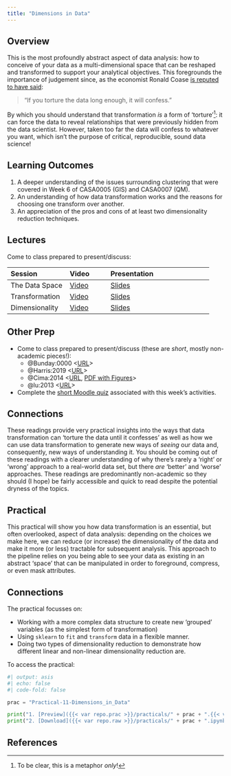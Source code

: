 ```yaml
---
title: "Dimensions in Data"
---
```


## Overview

This is the most profoundly abstract aspect of data analysis: how to conceive of your data as a multi-dimensional space that can be reshaped and transformed to support your analytical objectives. This foregrounds the importance of judgement since, as the economist Ronald Coase [is reputed to have said](https://towardsdatascience.com/7-data-science-quotes-to-remember-e9b9da55f5e8):

> "If you torture the data long enough, it will confess."

By which you should understand that transformation *is* a form of 'torture'^[To be clear, this is a metaphor *only*!]: it can force the data to reveal relationships that were previously hidden from the data scientist. However, taken too far the data will confess to whatever you want, which isn't the purpose of critical, reproducible, sound data science!

::: {.callout-important}
## Learning Outcomes

1. A deeper understanding of the issues surrounding clustering that were covered in Week 6 of CASA0005 (GIS) and CASA0007 (QM).
2. An understanding of how data transformation works and the reasons for choosing one transform over another.
3. An appreciation of the pros and cons of at least two dimensionality reduction techniques.
::: 

## Lectures

Come to class prepared to present/discuss:

| Session | Video | Presentation | 
| :------ | :---- | :----------- | 
| The Data Space | [Video]({{< var vids.dataspace >}}) | [Slides](../lectures/8.1-Data_Space.qmd) | 
| Transformation | [Video]({{< var vids.transformation >}}) | [Slides](../lectures/8.2-Transformation.qmd) | 
| Dimensionality | [Video]({{< var vids.dimensionality >}}) | [Slides](../lectures/8.3-Dimensionality.qmd) | 

## Other Prep

- Come to class prepared to present/discuss (these are *short*, mostly non-academic pieces!):
  - @Bunday:0000 <[URL](https://www.ucl.ac.uk/~ucahhwi/AFinalTale.pdf)>
  - @Harris:2019 <[URL](https://rpubs.com/profrichharris/uni-rankings)>
  - @Cima:2014 <[URL](https://priceonomics.com/the-most-and-least-diverse-cities-in-america/), [PDF with Figures](https://github.com/jreades/fsds/blob/master/docs/The_Least_Segregated_Cities_in_America.pdf)>
  - @lu:2013 <[URL](https://doi.org/10.1111/j.1467-9639.2012.00524.x)>
- Complete the [short Moodle quiz]({{< var quiz.week8 >}}) associated with this week's activities.


::: {.callout-tip}
## Connections

These readings provide very practical insights into the ways that data transformation can 'torture the data until it confesses' as well as how we can use data transformation to generate new ways of *seeing* our data and, consequently, new ways of understanding it. You should be coming out of these readings with a clearer understanding of why there's rarely a 'right' or 'wrong' approach to a real-world data set, but there *are* 'better' and 'worse' approaches. These readings are predominantly non-academic so they should (I hope) be fairly accessible and quick to read despite the potential dryness of the topics.

:::

## Practical

This practical will show you how data transformation is an essential, but often overlooked, aspect of data analysis: depending on the choices we make here, we can reduce (or increase) the dimensionality of the data and make it more (or less) tractable for subsequent analysis. This approach to the pipeline relies on you being able to see your data as existing in an abstract 'space' that can be manipulated in order to foreground, compress, or even mask attributes.

::: {.callout-tip}
## Connections

The practical focusses on:

- Working with a more complex data structure to create new 'grouped' variables (as the simplest form of transformation)
- Using `sklearn` to `fit` and `transform` data in a flexible manner.
- Doing two types of dimensionality reduction to demonstrate how different linear and non-linear dimensionality reduction are.
:::

To access the practical:

```python
#| output: asis
#| echo: false
#| code-fold: false

prac = "Practical-11-Dimensions_in_Data"

print("1. [Preview]({{< var repo.prac >}}/practicals/" + prac + ".{{< var repo.ext >}})")
print("2. [Download]({{< var repo.raw >}}/practicals/" + prac + ".ipynb)")

```

## References


